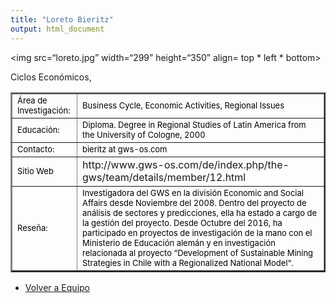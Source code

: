 ```yaml
---
title: "Loreto Bieritz"
output: html_document
---
```

<html>
<body>
 
<img src="loreto.jpg" width="299" height="350" align= top * left * bottom>

<table border="2">
   
<tr>
<td> <font size="2" color="black"> Área de Investigación:</font>
 </td>
Ciclos Económicos, 
<td> <font size="2" color="black"> Business Cycle, Economic Activities, Regional Issues </font></td>

<tr>

<td> <font size="2" color="black"> Educación:</font>
 </td>

<td> <font size="2" color="black"> Diploma. Degree in Regional Studies of Latin America from the University of Cologne, 2000 </font>
</td>

</tr>

<tr>
<td> <font size="2" color="black"> Contacto:</font> </td>

<td> <font size="2" color="black"> bieritz  at gws-os.com </font> </td>

</tr>

<tr> 
<td > <font size="2" color="black"> Sitio Web </font> </td> 
<td> http://www.gws-os.com/de/index.php/the-gws/team/details/member/12.html </td>

<tr>
<td> 
<font size="2" color="black"> Reseña: </font> </td>
<td><font size="2" color="black"> 
Investigadora del GWS en la división Economic and Social Affairs desde Noviembre del 2008. Dentro del proyecto de análisis de sectores y predicciones, ella ha estado a cargo de la gestión del proyecto. Desde Octubre del 2016, ha participado en proyectos de investigación de la mano con el Ministerio de Educación alemán y en investigación relacionada al proyecto “Development of Sustainable Mining Strategies in Chile with a Regionalized National Model“. </font>
</td>
</tr>
</tr>


</table> 

- <a href="equipo.html"> Volver a Equipo </a>

</body>


</html>